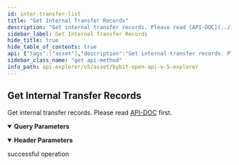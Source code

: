 ```yaml
---
id: inter-transfer-list
title: "Get Internal Transfer Records"
description: "Get internal transfer records. Please read [API-DOC](../../../v5/account/inter-transfer-list#) first."
sidebar_label: Get Internal Transfer Records
hide_title: true
hide_table_of_contents: true
api: {"tags":["asset"],"description":"Get internal transfer records. Please read [API-DOC](../../../v5/account/inter-transfer-list#) first.","operationId":"inter-transfer-list","parameters":[{"name":"apiKey","in":"header","description":"If not input, the default one will be used","required":false,"schema":{"type":"string"}},{"name":"secret","in":"header","description":"If not input, the default one will be used","required":false,"schema":{"type":"string"}},{"name":"transferId","in":"query","description":"Transfer id.","required":false,"schema":{"type":"string"}},{"name":"coin","in":"query","description":"Coin name","required":false,"schema":{"type":"string"}},{"name":"status","in":"query","description":"Status","required":false,"schema":{"type":"string","enum":["SUCCESS","PENDING","FAILED"]}},{"name":"startTime","in":"query","description":"The start timestamp (ms)","required":false,"schema":{"type":"integer"}},{"name":"endTime","in":"query","description":"The end timestamp (ms)","required":false,"schema":{"type":"integer"}},{"name":"limit","in":"query","description":"Limit size. 1-50","required":false,"schema":{"type":"integer","default":20}},{"name":"cursor","in":"query","description":"Cursor, used to pagination","required":false,"schema":{"type":"string"}}],"responses":{"200":{"description":"successful operation"}},"method":"get","path":"/v5/asset/transfer/query-inter-transfer-list","servers":[{"url":"https://api-testnet.bybit.com","description":"Testnet server"}],"info":{"description":"Collection of v5 Restul API\n","version":"3.0.0","title":"Bybit Open API v5 explorer"},"postman":{"name":"Get Internal Transfer Records","description":{"content":"Get internal transfer records. Please read [API-DOC](../../../v5/account/inter-transfer-list#) first.","type":"text/plain"},"url":{"path":["v5","asset","transfer","query-inter-transfer-list"],"host":["{{baseUrl}}"],"query":[{"disabled":false,"description":{"content":"Transfer id.","type":"text/plain"},"key":"transferId","value":""},{"disabled":false,"description":{"content":"Coin name","type":"text/plain"},"key":"coin","value":""},{"disabled":false,"description":{"content":"Status","type":"text/plain"},"key":"status","value":""},{"disabled":false,"description":{"content":"The start timestamp (ms)","type":"text/plain"},"key":"startTime","value":""},{"disabled":false,"description":{"content":"The end timestamp (ms)","type":"text/plain"},"key":"endTime","value":""},{"disabled":false,"description":{"content":"Limit size. 1-50","type":"text/plain"},"key":"limit","value":""},{"disabled":false,"description":{"content":"Cursor, used to pagination","type":"text/plain"},"key":"cursor","value":""}],"variable":[]},"header":[{"disabled":false,"description":{"content":"If not input, the default one will be used","type":"text/plain"},"key":"apiKey","value":""},{"disabled":false,"description":{"content":"If not input, the default one will be used","type":"text/plain"},"key":"secret","value":""}],"method":"GET"}}
sidebar_class_name: "get api-method"
info_path: api-explorer/v5/asset/bybit-open-api-v-5-explorer
---
```



## Get Internal Transfer Records



Get internal transfer records. Please read [API-DOC](../../../v5/account/inter-transfer-list#) first.

<details style={{"marginBottom":"1rem"}} data-collapsed={false} open={true}><summary style={{}}><strong>Query Parameters</strong></summary><div><ul><ParamsItem className={"paramsItem"} param={{"name":"transferId","in":"query","description":"Transfer id.","required":false,"schema":{"type":"string"}}}></ParamsItem><ParamsItem className={"paramsItem"} param={{"name":"coin","in":"query","description":"Coin name","required":false,"schema":{"type":"string"}}}></ParamsItem><ParamsItem className={"paramsItem"} param={{"name":"status","in":"query","description":"Status","required":false,"schema":{"type":"string","enum":["SUCCESS","PENDING","FAILED"]}}}></ParamsItem><ParamsItem className={"paramsItem"} param={{"name":"startTime","in":"query","description":"The start timestamp (ms)","required":false,"schema":{"type":"integer"}}}></ParamsItem><ParamsItem className={"paramsItem"} param={{"name":"endTime","in":"query","description":"The end timestamp (ms)","required":false,"schema":{"type":"integer"}}}></ParamsItem><ParamsItem className={"paramsItem"} param={{"name":"limit","in":"query","description":"Limit size. 1-50","required":false,"schema":{"type":"integer","default":20}}}></ParamsItem><ParamsItem className={"paramsItem"} param={{"name":"cursor","in":"query","description":"Cursor, used to pagination","required":false,"schema":{"type":"string"}}}></ParamsItem></ul></div></details><details style={{"marginBottom":"1rem"}} data-collapsed={false} open={true}><summary style={{}}><strong>Header Parameters</strong></summary><div><ul><ParamsItem className={"paramsItem"} param={{"name":"apiKey","in":"header","description":"If not input, the default one will be used","required":false,"schema":{"type":"string"}}}></ParamsItem><ParamsItem className={"paramsItem"} param={{"name":"secret","in":"header","description":"If not input, the default one will be used","required":false,"schema":{"type":"string"}}}></ParamsItem></ul></div></details><div><ApiTabs><TabItem label={"200"} value={"200"}><div>

successful operation

</div><div></div></TabItem></ApiTabs></div>
      
